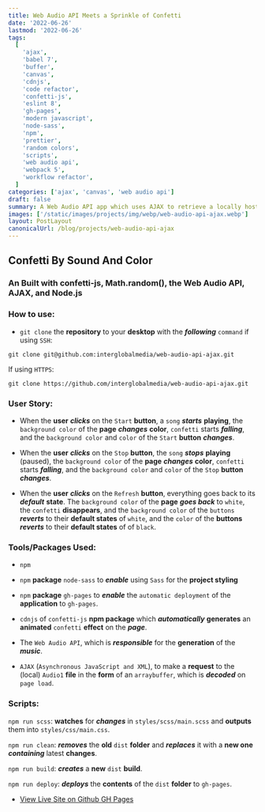```yaml
---
title: Web Audio API Meets a Sprinkle of Confetti
date: '2022-06-26'
lastmod: '2022-06-26'
tags:
  [
    'ajax',
    'babel 7',
    'buffer',
    'canvas',
    'cdnjs',
    'code refactor',
    'confetti-js',
    'eslint 8',
    'gh-pages',
    'modern javascript',
    'node-sass',
    'npm',
    'prettier',
    'random colors',
    'scripts',
    'web audio api',
    'webpack 5',
    'workflow refactor',
  ]
categories: ['ajax', 'canvas', 'web audio api']
draft: false
summary: A Web Audio API app which uses AJAX to retrieve a locally hosted audio file.
images: ['/static/images/projects/img/webp/web-audio-api-ajax.webp']
layout: PostLayout
canonicalUrl: /blog/projects/web-audio-api-ajax
---
```


## Confetti By Sound And Color

### An Built with confetti-js, Math.random(), the Web Audio API, AJAX, and Node.js

### How to use:

- `git clone` the **repository** to your **desktop** with the **_following_**
  `command` if using `SSH`:

```shell
git clone git@github.com:interglobalmedia/web-audio-api-ajax.git
```

If using `HTTPS`:

```shell
git clone https://github.com/interglobalmedia/web-audio-api-ajax.git
```

### User Story:

- When the **user** **_clicks_** on the `Start` **button**, a `song`
  **_starts_** **playing**, the `background color` of the **page**
  **_changes_** **color**, `confetti` starts **_falling_**, and the
  `background color` and `color` of the `Start` **button** **_changes_**.

- When the **user** **_clicks_** on the `Stop` **button**, the `song`
  **_stops_** **playing** (paused), the `background color` of the **page**
  **_changes_** **color**, `confetti` starts **_falling_**, and the
  `background color` and `color` of the `Stop` **button** **_changes_**.

- When the **user** **_clicks_** on the `Refresh` **button**, everything goes
  back to its **_default_** **state**. The `background color` of the **page**
  **_goes back_** to `white`, the `confetti` **disappears**, and the
  `background color` of the `buttons` **_reverts_** to their **default
  states** of `white`, and the `color` of the **buttons** **_reverts_** to
  their **default states** of of `black`.

### Tools/Packages Used:

- `npm`

- `npm` **package** `node-sass` to **_enable_** using `Sass` for the **project
  styling**

- `npm` **package** `gh-pages` to **_enable_** the `automatic deployment` of
  the **application** to `gh-pages`.

- `cdnjs` of `confetti-js` **npm package** which **_automatically_**
  **generates** an **animated** `confetti` **effect** on the **_page_**.

- The `Web Audio API`, which is **_responsible_** for the **generation** of
  the **_music_**.

- `AJAX` (`Asynchronous JavaScript and XML`), to make a **request** to the
  (local) `Audio1` **file** in the **form** of an `arraybuffer`, which is
  **_decoded_** on `page load`.

### Scripts:

`npm run scss`: **watches** for **_changes_** in `styles/scss/main.scss` and
**outputs** them into `styles/css/main.css`.

`npm run clean`: **_removes_** the **old** `dist` **folder** and **_replaces_**
it with a **new one** **_containing_** latest **changes**.

`npm run build`: **_creates_** a **new** `dist` **build**.

`npm run deploy`: **_deploys_** the **contents** of the `dist` **folder** to
`gh-pages`.

- [View Live Site on Github GH Pages](https://interglobalmedia.github.io/web-audio-api-ajax/)
